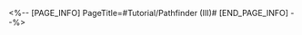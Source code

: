 <%-- [PAGE_INFO]
PageTitle=#Tutorial/Pathfinder (III)#
[END_PAGE_INFO] --%>
{{Tutorial
|sort      = 611501
|title     = Pathfinder (III)
|subtitle  = 
|type      = Adventure
|about     = 
|image1    = Tutorial Pathfinder (III) 1.png{{subst:void|<!--$UPLOAD:<<SpriteOutput/TutorialPic/TutorialPage_611501.png>-<Tutorial Pathfinder (III) 1.png>-<Tutorial Files>>-->}}
|text1     = Locked pressure pillars can be unlocked to become regular pressure pillars after ingenia pass over them.
|image2    = Tutorial Pathfinder (III) 2.png{{subst:void|<!--$UPLOAD:<<SpriteOutput/TutorialPic/TutorialPage_611502.png>-<Tutorial Pathfinder (III) 2.png>-<Tutorial Files>>-->}}
|text2     = Locked pressure pillars can be unlocked to become regular pressure pillars after ingenia pass over them.
|image3    = Tutorial Pathfinder (III) 3.png{{subst:void|<!--$UPLOAD:<<SpriteOutput/TutorialPic/TutorialPage_611503.png>-<Tutorial Pathfinder (III) 3.png>-<Tutorial Files>>-->}}
|text3     = Locked pressure pillars can be unlocked to become regular pressure pillars after ingenia pass over them.
}}
